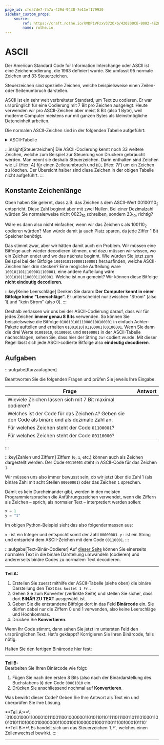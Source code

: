 ```yaml
---
page_id: cfea7de7-7a7a-429d-9438-7e11ef179930
sidebar_custom_props:
    source:
        ref: https://craft.rothe.io/RVDP1VFzxV372O/b/420200CB-8002-4E2F-AA92-2463350E077B/3.3-%E2%80%94-ASCII
        name: rothe.io
---
```



# ASCII
Der American Standard Code for Information Interchange oder ASCII ist eine Zeichencodierung, die 1963 definiert wurde. Sie umfasst 95 normale Zeichen und 33 Steuerzeichen. 

Steuerzeichen sind spezielle Zeichen, welche beispielsweise einen Zeilen- oder Seitenumbruch darstellen.

ASCII ist ein sehr weit verbreiteter Standard, um Text zu codieren. Er war ursprünglich für eine Codierung mit 7 Bit pro Zeichen ausgelegt. Heute verwenden wir pro ASCII-Zeichen aber meist 8 Bit (also 1 Byte), weil moderne Computer meistens nur mit ganzen Bytes als kleinstmögliche Dateneinheit arbeiten.

Die normalen ASCII-Zeichen sind in der folgenden Tabelle aufgeführt:

<details>
<summary>ASCII-Tabelle</summary>
:::cards
| Zeichen | Binär | Hex |
|--------|--------|-----|
| ␣ | 00100000 | 20 |
| ! | 00100001 | 21 |
| " | 00100010 | 22 |
| # | 00100011 | 23 |
| $ | 00100100 | 24 |
| % | 00100101 | 25 |
| & | 00100110 | 26 |
| ' | 00100111 | 27 |
| ( | 00101000 | 28 |
| ) | 00101001 | 29 |
| * | 00101010 | 2A |
| + | 00101011 | 2B |
| , | 00101100 | 2C |
| - | 00101101 | 2D |
| . | 00101110 | 2E |
| / | 00101111 | 2F |
| 0 | 00110000 | 30 |
| 1 | 00110001 | 31 |
| 2 | 00110010 | 32 |
| 3 | 00110011 | 33 |
| 4 | 00110100 | 34 |
| 5 | 00110101 | 35 |
| 6 | 00110110 | 36 |
| 7 | 00110111 | 37 |
| 8 | 00111000 | 38 |
| 9 | 00111001 | 39 |
| : | 00111010 | 3A |
| ; | 00111011 | 3B |
| \< | 00111100 | 3C |
| = | 00111101 | 3D |
| > | 00111110 | 3E |
| ? | 00111111 | 3F |
::br
| Zeichen | Binär | Hex |
|--------|--------|-----|
| @ | 01000000 | 40 |
| A | 01000001 | 41 |
| B | 01000010 | 42 |
| C | 01000011 | 43 |
| D | 01000100 | 44 |
| E | 01000101 | 45 |
| F | 01000110 | 46 |
| G | 01000111 | 47 |
| H | 01001000 | 48 |
| I | 01001001 | 49 |
| J | 01001010 | 4A |
| K | 01001011 | 4B |
| L | 01001100 | 4C |
| M | 01001101 | 4D |
| N | 01001110 | 4E |
| O | 01001111 | 4F |
| P | 01010000 | 50 |
| Q | 01010001 | 51 |
| R | 01010010 | 52 |
| S | 01010011 | 53 |
| T | 01010100 | 54 |
| U | 01010101 | 55 |
| V | 01010110 | 56 |
| W | 01010111 | 57 |
| X | 01011000 | 58 |
| Y | 01011001 | 59 |
| Z | 01011010 | 5A |
| [ | 01011011 | 5B |
| \ | 01011100 | 5C |
| ] | 01011101 | 5D |
| ^ | 01011110 | 5E |
| _ | 01011111 | 5F |
::br
| Zeichen | Binär | Hex |
|--------|--------|-----|
| ` | 01100000 | 60 |
| a | 01100001 | 61 |
| b | 01100010 | 62 |
| c | 01100011 | 63 |
| d | 01100100 | 64 |
| e | 01100101 | 65 |
| f | 01100110 | 66 |
| g | 01100111 | 67 |
| h | 01101000 | 68 |
| i | 01101001 | 69 |
| j | 01101010 | 6A |
| k | 01101011 | 6B |
| l | 01101100 | 6C |
| m | 01101101 | 6D |
| n | 01101110 | 6E |
| o | 01101111 | 6F |
| p | 01110000 | 70 |
| q | 01110001 | 71 |
| r | 01110010 | 72 |
| s | 01110011 | 73 |
| t | 01110100 | 74 |
| u | 01110101 | 75 |
| v | 01110110 | 76 |
| w | 01110111 | 77 |
| x | 01111000 | 78 |
| y | 01111001 | 79 |
| z | 01111010 | 7A |
| \{ | 01111011 | 7B |
| \| | 01111100 | 7C |
| \} | 01111101 | 7D |
| ~ | 01111110 | 7E |
:::
</details>

:::insight[Steuerzeichen]
Die ASCII-Codierung kennt noch 33 weitere Zeichen, welche zum Beispiel zur Steuerung von Druckern gebraucht werden. Man nennt sie deshalb Steuerzeichen. Darin enthalten sind Zeichen wie `LF` (Hex: $A$) für einen Zeilenumbruch und `DEL` (Hex: $7F$) um ein Zeichen zu löschen. Der Übersicht halber sind diese Zeichen in der obigen Tabelle nicht aufgeführt.
:::

## Konstante Zeichenlänge
Oben haben Sie gelernt, dass z.B. das Zeichen `&` dem ASCII-Wert $00100110_2$ entspricht. Diese Zahl beginnt aber mit zwei Nullen. Bei einer Dezimalzahl würden Sie normalerweise nicht $0023_{10}$ schreiben, sondern $23_{10}$, richtig?

Wäre es dann also nicht einfacher, wenn wir das Zeichen `&` als $100110_2$ codieren würden? Man würde damit ja auch Platz sparen, da jede Ziffer 1 Bit Speicher benötigt.

Das stimmt zwar, aber wir hätten damit auch ein Problem. Wir müssen eine Bitfolge auch wieder decodieren können, und dazu müssen wir wissen, wo ein Zeichen endet und wo das nächste beginnt. Wie würden Sie jetzt zum Beispiel bei der Bitfolge `10010101100001100001` herausfinden, welche ASCII-Zeichen hier drin stecken? Eine mögliche Aufteilung wäre `10010|101|100001|100001`, eine andere Aufteilung wäre `1001010|1100001|100001`. Welche ist nun gemeint? Wir können diese Bitfolge **nicht eindeutig decodieren**.

:::key[Keine Leerschläge]
Denken Sie daran: **Der Computer kennt in einer Bitfolge keine "Leerschläge".**  Er unterscheidet nur zwischen "Strom" (also $1$) und "kein Strom" (also $0$).
:::

Deshalb verlassen wir uns bei der ASCII-Codierung darauf, dass wir für jedes Zeichen **immer genau 8 Bits** verwenden. So können Sie beispielsweise die Bitfolge `010010100110000100100001` in einfach Achter-Pakete aufteilen und erhalten `01001010|01100001|00100001`. Wenn Sie dann die drei Werte `01001010`, `01100001` und `00100001` in der ASCII-Tabelle nachschlagen, sehen Sie, dass hier der String `Ja!` codiert wurde. Mit dieser Regel lässt sich jede ASCII-codierte Bitfolge also **eindeutig decodieren**.

## Aufgaben
:::aufgabe[Kurzaufagben]
<TaskState id="8760b2d3-66f5-487a-be90-e6552eb80b28" />

Beantworten Sie die folgenden Fragen und prüfen Sie jeweils Ihre Eingabe.

| Frage | Antwort |
| - | - |
| Wieviele Zeichen lassen sich mit 7 Bit maximal codieren? | <String id="c252d6b1-6315-4040-a19d-07a73354a9fb" solution="128" placeholder="Zahl eingeben" /> |
| Welches ist der Code für das Zeichen `A`? Geben sie den Code als binäre und als dezimale Zahl an. | <String id="ff714c34-347c-44fe-b3f0-54b773c65194" solution="01000001" label="Binärzahl" placeholder="Zahl eingeben" /><br/><String id="a379fd03-2246-4129-afb1-6c8a865bccce" solution="65" label="Hex-Zahl" placeholder="Zahl eingeben" /> |
| Für welches Zeichen steht der Code `01100001`? | <String id="62537e03-46d9-4469-82fe-2215c0de9849" solution="a" placeholder="Zeichen eigeben" /> |
| Für welches Zeichen steht der Code `00110000`? | <String id="fc46516e-0e28-483a-9e11-920fff20f667" solution="0" placeholder="Zeichen eigeben" /> |
:::

:::key[Zahlen und Ziffern]
Ziffern (`0`, `1`, etc.) können auch als Zeichen dargestellt werden. Der Code `00110001` steht in ASCII-Code für das Zeichen `1`.

Wir müssen uns also immer bewusst sein, ob wir jetzt über die Zahl $1$ (als binäre Zahl mit acht Stellen `00000001`) oder das Zeichen `1` sprechen.

Damit es kein Durcheinander gibt, werden in den meisten Programmiersprachen die Anführungszeichen verwendet, wenn die Ziffern als Zeichen – sprich, als normaler Text – interpretiert werden sollen:

```py
x = 1
y = "1"
```

Im obigen Python-Beispiel sieht das also folgendermassen aus:

`x`
: ist ein Integer und entspricht somit der Zahl `00000001`.
`y`
: ist ein String und entspricht dem ASCII-Zeichen mit dem Code `00110001`.
:::

:::aufgabe[Text-Binär-Codierer]
<TaskState id="0d8ca6f9-843a-4ea8-b46b-e389bf3fc9dd" />
Auf [dieser Seite](https://magictool.ai/tool/binary-to-text/de/) können Sie einerseits normalen Text in die binäre Darstellung umwandeln (codieren) und andererseits binäre Codes zu normalem Text decodieren.

***

**Teil A:**
1. Erstellen Sie zuerst mithilfe der ASCII-Tabelle (siehe oben) die binäre Darstellung den Text `Das kostet 1 Fr.`.
2. Gehen Sie zum Konverter (verlinkte Seite) und stellen Sie sicher, dass dort __BINÄR ZU TEXT__ ausgewählt ist.
3. Geben Sie die entstandene Bitfolge dort in das Feld __Binärcode__ ein. Sie dürfen dabei nur die Ziffern 0 und 1 verwenden, also keine Leerschläge und Hochkommas.
4. Drücken Sie __Konvertieren__.

Wenn Ihr Code stimmt, dann sehen Sie jetzt im untersten Feld den ursprünglichen Text. Hat's geklappt? Korrigieren Sie Ihren Binärcode, falls nötig.

Halten Sie den fertigen Binärcode hier fest:

<QuillV2 id="a2927eee-1bab-495a-a552-5fe41f2eeab1" />

***

**Teil B:**\
Bearbeiten Sie Ihren Binärcode wie folgt:
1. Fügen Sie nach den ersten 8 Bits (also nach der Binärdarstellung des Buchstabens `D`) den Code `00001010` ein.
2. Drücken Sie anschliessend nochmal auf __Konvertieren__.

Was bewirkt dieser Code? Geben Sie Ihre Antwort als Text ein und überprüfen Sie ihre Lösung.

<Solution id="ff279193-bdc8-4aa8-84d3-37b91626ca5a">
**Teil A:**\
`01000100011000010111001100100000011010110110111101110011011101000110010101110100001000000011000100100000010001100111001000101110`
<br/>
**Teil B:**\
Es handelt sich um das Steuerzeichen `LF`, welches einen Zeilenwechsel bewirkt.
</Solution>
:::

---